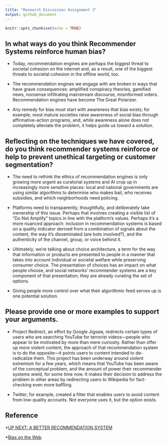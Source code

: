 ```yaml
---
title: "Research Discussion Assignment 3"
output: github_document
---
```


```r
knitr::opts_chunk$set(echo = TRUE)
```

## In what ways do you think Recommender Systems reinforce human bias? 

* Today, recommendation engines are perhaps the biggest threat to societal cohesion on the internet and, as a result, one of the biggest threats to societal cohesion in the offline world, too.

* The recommendation engines we engage with are broken in ways that have grave consequences: amplified conspiracy theories, gamified news, nonsense infiltrating mainstream discourse, misinformed voters. Recommendation engines have become The Great Polarizer.

* Any remedy for bias must start with awareness that bias exists; for example, most mature societies raise awareness of social bias through affirmative-action programs, and, while awareness alone does not completely alleviate the problem, it helps guide us toward a solution.

## Reflecting on the techniques we have covered, do you think recommender systems reinforce or help to prevent unethical targeting or customer segmentation?  

* The need to rethink the ethics of recommendation engines is only growing more urgent as curatorial systems and AI crop up in increasingly more sensitive places: local and national governments are using similar algorithms to determine who makes bail, who receives subsidies, and which neighborhoods need policing.

* Platforms need to transparently, thoughtfully, and deliberately take ownership of this issue. Perhaps that involves creating a visible list of “Do Not Amplify” topics in line with the platform’s values. Perhaps it’s a more nuanced approach: inclusion in recommendation systems is based on a quality indicator derived from a combination of signals about the content, the way it’s disseminated (are bots involved?), and the authenticity of the channel, group, or voice behind it. 

* Ultimately, we’re talking about choice architecture, a term for the way that information or products are presented to people in a manner that takes into account individual or societal welfare while preserving consumer choice. The presentation of choices has an impact on what people choose, and social networks' recommender systems are a key component of that presentation; they are already curating the set of options. 

* Giving people more control over what their algorithmic feed serves up is one potential solution. 


## Please provide one or more examples to support your arguments.


* Project Redirect, an effort by Google Jigsaw, redirects certain types of users who are searching YouTube for terrorist videos—people who appear to be motivated by more than mere curiosity. Rather than offer up more violent content, the approach of that recommendation system is to do the opposite—it points users to content intended to de-radicalize them. This project has been underway around violent extremism for a few years, which means that YouTube has been aware of the conceptual problem, and the amount of power their recommender systems wield, for some time now. It makes their decision to address the problem in other areas by redirecting users to Wikipedia for fact-checking even more baffling.

* Twitter, for example, created a filter that enables users to avoid content from low-quality accounts. Not everyone uses it, but the option exists.


## Reference

*[UP NEXT: A BETTER RECOMMENDATION SYSTEM](https://www.wired.com/story/creating-ethical-recommendation-engines/)

*[Bias on the Web](https://cacm.acm.org/magazines/2018/6/228035-bias-on-the-web/abstract)

